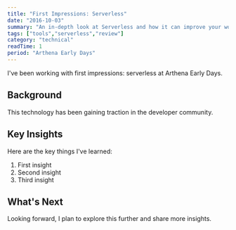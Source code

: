```yaml
---
title: "First Impressions: Serverless"
date: "2016-10-03"
summary: "An in-depth look at Serverless and how it can improve your workflow."
tags: ["tools","serverless","review"]
category: "technical"
readTime: 1
period: "Arthena Early Days"
---
```


I've been working with first impressions: serverless at Arthena Early Days.

## Background

This technology has been gaining traction in the developer community.

## Key Insights

Here are the key things I've learned:

1. First insight
2. Second insight
3. Third insight

## What's Next

Looking forward, I plan to explore this further and share more insights.

